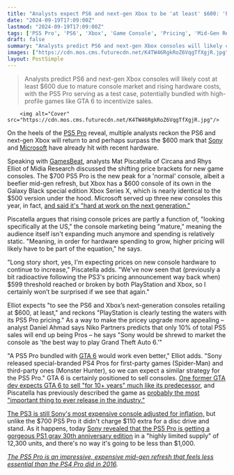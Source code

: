 ```yaml
---
title: "Analysts expect PS6 and next-gen Xbox to be 'at least' $600: 'PlayStation is clearly testing the waters with its PS5 Pro pricing'"
date: "2024-09-19T17:09:00Z"
lastmod: "2024-09-19T17:09:00Z"
tags: ['PS5 Pro', 'PS6', 'Xbox', 'Game Console', 'Pricing', 'Mid-Gen Refresh', 'GTA 6', 'Sony', 'Microsoft', 'Industry Analysis']
draft: false
summary: "Analysts predict PS6 and next-gen Xbox consoles will likely cost at least $600 due to mature console market and rising hardware costs, with the PS5 Pro serving as a test case, potentially bundled with high-profile games like GTA 6 to incentivize sales."
images: ["https://cdn.mos.cms.futurecdn.net/K4TW46RgkRoZ6VqgTfXgjR.jpg"]
layout: PostSimple
---
```

> Analysts predict PS6 and next-gen Xbox consoles will likely cost at least $600 due to mature console market and rising hardware costs, with the PS5 Pro serving as a test case, potentially bundled with high-profile games like GTA 6 to incentivize sales.


        <img alt="Cover" src="https://cdn.mos.cms.futurecdn.net/K4TW46RgkRoZ6VqgTfXgjR.jpg"/>
        
On the heels of the [<u>PS5 Pro</u>](https://www.gamesradar.com/ps5-pro-guide/) reveal, multiple analysts reckon the PS6 and next-gen Xbox will return to and perhaps surpass the $600 mark that [Sony](https://www.gamesradar.com/tag/sony/) and [Microsoft](https://www.gamesradar.com/tag/microsoft/) have already hit with recent hardware.

Speaking with [<u>GamesBeat</u>](https://venturebeat.com/games/analysts-discuss-the-playstation-5-pro/), analysts Mat Piscatella of Circana and Rhys Elliot of Midia Research discussed the shifting price brackets for new game consoles. The $700 PS5 Pro is the new peak for a 'normal' console, albeit a beefier mid-gen refresh, but Xbox has a $600 console of its own in the Galaxy Black special edition Xbox Series X, which is nearly identical to the $500 version under the hood. Microsoft served up three new consoles this year, in fact, [and said it's "hard at work on the next generation."](https://www.gamesradar.com/platforms/xbox/xbox-revels-new-consoles-out-later-this-year-reveals-its-hard-at-work-on-the-next-generation/)

Piscatella argues that rising console prices are partly a function of, "looking specifically at the US," the console marketing being "mature," meaning the audience itself isn't expanding much anymore and spending is relatively static. "Meaning, in order for hardware spending to grow, higher pricing will likely have to be part of the equation," he says. 

"Long story short, yes, I'm expecting prices on new console hardware to continue to increase," Piscatella adds. "We've now seen that (previously a bit radioactive following the PS3's pricing announcement way back when) $599 threshold reached or broken by both PlayStation and Xbox, so I certainly won’t be surprised if we see that again."

Elliot expects "to see the PS6 and Xbox’s next-generation consoles retailing at $600, at least," and reckons "PlayStation is clearly testing the waters with its PS5 Pro pricing." As a way to make the pricey upgrade more appealing – analyst Daniel Ahmad says Niko Partners predicts that only 10% of total PS5 sales will end up being Pros – he says "Sony would be shrewd to market the console as 'the best way to play Grand Theft Auto 6.'"

"A PS5 Pro bundled with [GTA 6](https://www.gamesradar.com/gta-6-guide/) would work even better," Elliot adds. "Sony released special-branded PS4 Pros for first-party games (Spider-Man) and third-party ones (Monster Hunter), so we can expect a similar strategy for the PS5 Pro." GTA 6 is certainly positioned to sell consoles. [One former GTA dev expects GTA 6 to sell "for 10+ years" much like its predecessor](https://www.gamesradar.com/gta-6-could-be-the-most-important-thing-to-ever-release-in-the-industry-so-no-pressure-reliable-analyst-predicts/), and Piscatella has previously described the game as [probably the most "important thing to ever release in the industry."](https://www.gamesradar.com/gta-6-could-be-the-most-important-thing-to-ever-release-in-the-industry-so-no-pressure-reliable-analyst-predicts/)

[<u>The PS3 is still Sony's most expensive console adjusted for inflation,</u>](https://www.gamesradar.com/platforms/ps5/the-ps3-is-still-sonys-most-expensive-console-adjusted-for-inflation-but-unlike-the-dollar700-ps5-pro-it-didnt-charge-dollar110-extra-for-a-disc-drive-and-stand/) but unlike the $700 PS5 Pro it didn't charge $110 extra for a disc drive and stand. As it happens, today [<u>Sony revealed that the PS5 Pro is getting a gorgeous PS1 gray 30th anniversary edition</u>](https://www.gamesradar.com/platforms/ps5/ps5-pro-is-getting-a-gorgeous-ps1-gray-30th-anniversary-edition-in-a-highly-limited-supply-of-12300-units-and-theres-no-way-its-going-to-be-less-than-dollar1000/) in a "highly limited supply" of 12,300 units, and there's no way it's going to be less than $1,000.

[<u><em>The PS5 Pro is an impressive, expensive mid-gen refresh that feels less essential than the PS4 Pro did in 2016</em></u>](https://www.gamesradar.com/platforms/ps5/the-ps5-pro-is-an-impressive-expensive-mid-gen-refresh-that-feels-less-essential-than-the-ps4-pro-did-in-2016/)*.*
        